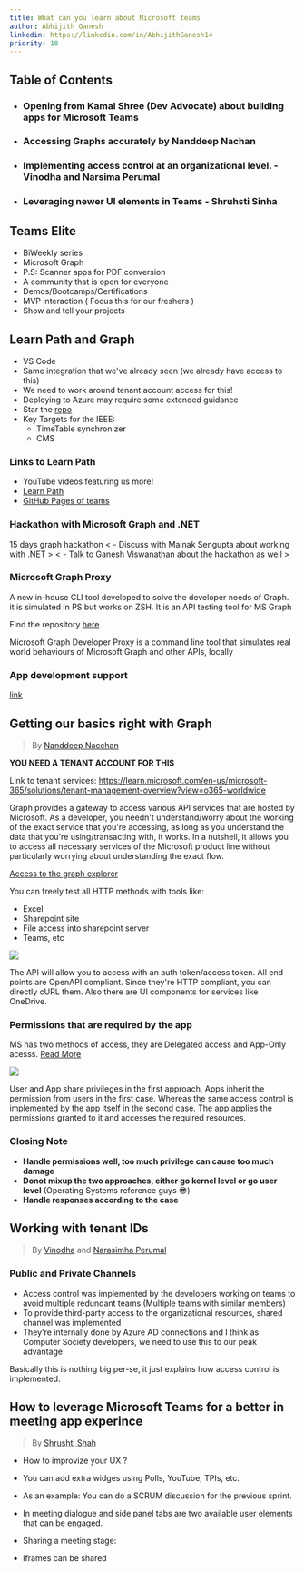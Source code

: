 ```yaml
---
title: What can you learn about Microsoft teams
author: Abhijith Ganesh
linkedin: https://linkedin.com/in/AbhijithGanesh14
priority: 10
---
```

## Table of Contents
 - ### Opening from Kamal Shree (Dev Advocate) about building apps for Microsoft Teams
 - ### Accessing Graphs accurately by Nanddeep Nachan
 - ### Implementing access control at an organizational level. - Vinodha and Narsima Perumal
 - ### Leveraging newer UI elements in Teams - Shruhsti Sinha


## Teams Elite
 - BiWeekly series
 - Microsoft Graph
 - P.S: Scanner apps for PDF conversion
 - A community that is open for everyone
 - Demos/Bootcamps/Certifications
 - MVP interaction ( Focus this for our freshers )
 - Show and tell your projects
 
## Learn Path and Graph
 - VS Code
 - Same integration that we've already seen (we already have access to this) 
 - We need to work around tenant account access for this!
 - Deploying to Azure may require some extended guidance
 - Star the [repo](https://microsoft.github.io/app-camp)
 - Key Targets for the IEEE:   
    - TimeTable synchronizer
    - CMS

### Links to Learn Path
 - YouTube videos featuring us more!
 - [Learn Path](https://aka.ms/M365-teams-toolkit-vsc)
 - [GitHub Pages of teams](microsoft.github.io/app-camp)

### Hackathon with Microsoft Graph and .NET

15 days graph hackathon
<Attach image here>
< - Discuss with Mainak Sengupta about working with .NET >
< - Talk to Ganesh Viswanathan about the hackathon as well >


### Microsoft Graph Proxy

 A new in-house CLI tool developed to solve the developer needs of Graph. it is simulated in PS but works on ZSH. It is an API testing tool for MS Graph
 
 Find the repository [here](https://github.com/microsoftgraph/msgraph-developer-proxy)
 
 Microsoft Graph Developer Proxy is a command line tool that simulates real world behaviours of Microsoft Graph and other APIs, locally
 
 
### App development support
[link](https://forms.office.com/Pages/ResponsePage.aspx?id=v4j5cvGGr0GRqy180BHbR0ktYAUCTtVIvJkJdFsfkalUOFA1WlBJMVJURFBXUkk1SDlPN08zMEJEWC4u)


## Getting our basics right with Graph

 > By [Nanddeep Nacchan](https://www.linkedin.com/in/nanddeepnachan/)
 
**YOU NEED A TENANT ACCOUNT FOR THIS**

Link to tenant services: https://learn.microsoft.com/en-us/microsoft-365/solutions/tenant-management-overview?view=o365-worldwide

Graph provides a gateway to access various API services that are hosted by Microsoft. As a developer, you needn't understand/worry about the working of the exact service that you're accessing, as long as you understand the data that you're using/transacting with, it works. In a nutshell, it allows you to access all necessary services of the Microsoft product line without particularly worrying about understanding the exact flow.

[Access to the graph explorer](https://aka.ms/ge)

You can freely test all HTTP methods with tools like:
 - Excel
 - Sharepoint site
 - File access into sharepoint server
 - Teams, etc
 
 
 <img src="https://learn.microsoft.com/en-us/training/m365-developer/msgraph-intro-overview/media/4-graph-explorer.png"/>
 
 
 The API will allow you to access with an auth token/access token. All end points are OpenAPI compliant. Since they're HTTP compliant, you can directly cURL them. Also there are UI components for services like OneDrive.
 
### Permissions that are required by the app


MS has two methods of access, they are Delegated access and App-Only acesss. 
[Read More](https://learn.microsoft.com/graph/permission-overview)

<img src="https://learn.microsoft.com/en-us/graph/images/auth-v2/app-privileges-illustration.png">

User and App share privileges in the first approach, Apps inherit the permission from users in the first case. Whereas the same access control is implemented by the app itself in the second case. The app applies the permissions granted to it and accesses the required resources.

### Closing Note
- **Handle permissions well, too much privilege can cause too much damage**
- **Donot mixup the two approaches, either go kernel level or go user level** (Operating Systems reference guys 😎)
- **Handle responses according to the case**


## Working with tenant IDs

> By [Vinodha]() and [Narasimha Perumal](https://www.linkedin.com/in/narasimaperumal)


### Public and Private Channels

- Access control was implemented by the developers working on teams to avoid multiple redundant teams (Multiple teams with similar members)
- To provide third-party access to the organizational resources, shared channel was implemented
- They're internally done by Azure AD connections and I think as Computer Society developers, we need to use this to our peak advantage

Basically this is nothing big per-se, it just explains how access control is implemented.

 
## How to leverage Microsoft Teams for a better in meeting app experince

> By [Shrushti Shah](https://linkedin.com/in/)

- How to improvize your UX ? 

- You can add extra widges using Polls, YouTube, TPIs, etc.
- As an example: You can do a SCRUM discussion for the previous sprint.
- In meeting dialogue and side panel tabs are two available user elements that can be engaged.
- Sharing a meeting stage:
 - iframes can be shared


